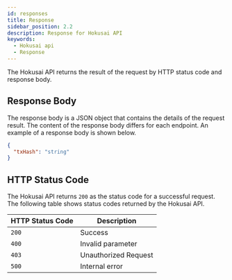 ```yaml
---
id: responses
title: Response
sidebar_position: 2.2
description: Response for Hokusai API
keywords:
  - Hokusai api
  - Response
---
```


The Hokusai API returns the result of the request by HTTP status code and response body.

## Response Body

The response body is a JSON object that contains the details of the request result.
The content of the response body differs for each endpoint.
An example of a response body is shown below.
```json title="/nfts/{contractId}/mint"
{
  "txHash": "string"
}
```

## HTTP Status Code

The Hokusai API returns `200` as the status code for a successful request.
The following table shows status codes returned by the Hokusai API.

|HTTP Status Code|Description|
|--|--|
|`200`|Success|
|`400`|Invalid parameter|
|`403`|Unauthorized Request|
|`500`|Internal error|
